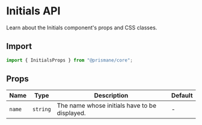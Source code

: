 # Initials API

Learn about the Initials component's props and CSS classes.

## Import

```js
import { InitialsProps } from "@prismane/core";
```

## Props

| Name   | Type     | Description                                   | Default |
| ------ | -------- | --------------------------------------------- | ------- |
| `name` | `string` | The name whose initials have to be displayed. | -       |
